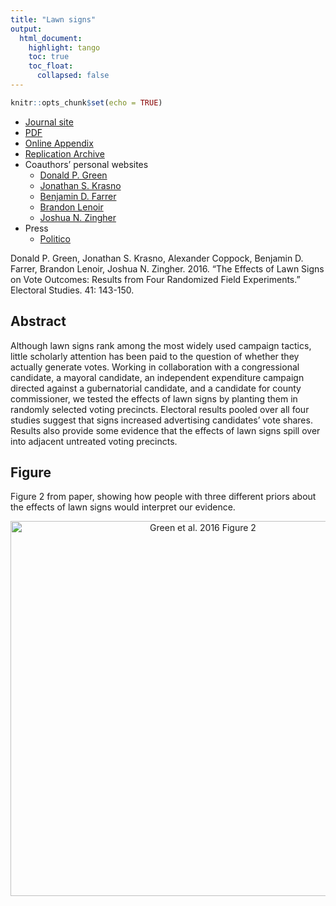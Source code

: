 ```yaml
---
title: "Lawn signs"
output: 
  html_document:
    highlight: tango
    toc: true
    toc_float:
      collapsed: false
---
```


```r
knitr::opts_chunk$set(echo = TRUE)
```

- [Journal site](http://www.sciencedirect.com/science/article/pii/S0261379415002310)
- [PDF](../papers/GKCFLZ_lawnsigns.pdf)
- [Online Appendix](../papers/GKCFLZ_lawnsigns_appendix.pdf)
- [Replication Archive](https://dataverse.harvard.edu/dataset.xhtml?persistentId=doi:10.7910/DVN/K2TLDB)
- Coauthors' personal websites
    - [Donald P. Green](https://sites.google.com/site/donaldpgreen/)
    - [Jonathan S. Krasno](https://www.binghamton.edu/political-science/people/faculty/jonathan-krasno.html)
    - [Benjamin D. Farrer](https://sites.google.com/a/binghamton.edu/benfarrer/home)
    - [Brandon Lenoir](http://www.highpoint.edu/presskit/2015/06/18/dr-brandon-lenoir-political-science-and-communication/)
    - [Joshua N. Zingher](https://fs.wp.odu.edu/jzingher/)
- Press
    - [Politico](http://www.politico.com/story/2015/12/campaign-lawn-signs-little-effect-217166)
    

Donald P. Green, Jonathan S. Krasno, Alexander Coppock, Benjamin D. Farrer, Brandon Lenoir, Joshua N. Zingher. 2016. "The Effects of Lawn Signs on Vote Outcomes: Results from Four Randomized Field Experiments." Electoral Studies. 41: 143-150. 

## Abstract
Although lawn signs rank among the most widely used campaign tactics, little scholarly attention has been paid to the question of whether they actually generate votes. Working in collaboration with a congressional candidate, a mayoral candidate, an independent expenditure campaign directed against a gubernatorial candidate, and a candidate for county commissioner, we tested the effects of lawn signs by planting them in randomly selected voting precincts. Electoral results pooled over all four studies suggest that signs increased advertising candidates' vote shares. Results also provide some evidence that the effects of lawn signs spill over into adjacent untreated voting precincts.

## Figure

Figure 2 from paper, showing how people with three different priors about the effects of lawn signs would interpret our evidence.

<center><img src="images/GKCFLZ_lawnsigns_fig.png" alt="Green et al. 2016 Figure 2" width="600"></center>
